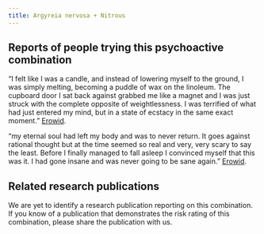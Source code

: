 ---
title: Argyreia nervosa + Nitrous
---
## Reports of people trying this psychoactive combination

“I felt like I was a candle, and instead of lowering myself to the ground, I was simply melting, becoming a puddle of wax on the linoleum. The cupboard door I sat back against grabbed me like a magnet and I was just struck with the complete opposite of weightlessness. I was terrified of what had just entered my mind, but in a state of ecstacy in the same exact moment.” [Erowid](https://erowid.org/experiences/exp.php?ID=29665).

“my eternal soul had left my body and was to never return. It goes against rational thought but at the time seemed so real and very, very scary to say the least. Before I finally managed to fall asleep I convinced myself that this was it. I had gone insane and was never going to be sane again.” [Erowid](https://erowid.org/experiences/exp.php?ID=101872).

## Related research publications

We are yet to identify a research publication reporting on this combination. If you know of a publication that demonstrates the risk rating of this combination, please share the publication with us.
